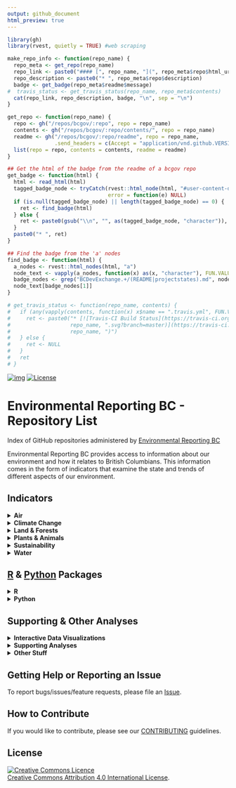 ```yaml
---
output: github_document
html_preview: true
---
```

<!--
Copyright 2018 Province of British Columbia

Licensed under the Apache License, Version 2.0 (the "License");
you may not use this file except in compliance with the License.
You may obtain a copy of the License at

http://www.apache.org/licenses/LICENSE-2.0

Unless required by applicable law or agreed to in writing, software distributed under the License is distributed on an "AS IS" BASIS,
WITHOUT WARRANTIES OR CONDITIONS OF ANY KIND, either express or implied.
See the License for the specific language governing permissions and limitations under the License.
-->

<!-- README.md is generated from README.Rmd. Please edit that file and re-knit-->

```r
library(gh)
library(rvest, quietly = TRUE) #web scraping

make_repo_info <- function(repo_name) {
  repo_meta <- get_repo(repo_name)
  repo_link <- paste0("#### [", repo_name, "](", repo_meta$repo$html_url, ")")
  repo_description <- paste0("* ", repo_meta$repo$description)
  badge <- get_badge(repo_meta$readme$message)
#  travis_status <- get_travis_status(repo_name, repo_meta$contents)
  cat(repo_link, repo_description, badge, "\n", sep = "\n")
}

get_repo <- function(repo_name) {
  repo <- gh("/repos/bcgov/:repo", repo = repo_name)
  contents <- gh("/repos/bcgov/:repo/contents/", repo = repo_name)
  readme <- gh("/repos/bcgov/:repo/readme", repo = repo_name,
               .send_headers = c(Accept = "application/vnd.github.VERSION.html"))
  list(repo = repo, contents = contents, readme = readme)           
}

## Get the html of the badge from the readme of a bcgov repo
get_badge <- function(html) {
  html <- read_html(html)
  tagged_badge_node <- tryCatch(rvest::html_node(html, "#user-content-devex-badge"), 
                                error = function(e) NULL)
  if (is.null(tagged_badge_node) || length(tagged_badge_node) == 0) {
    ret <- find_badge(html)
  } else {
    ret <- paste0(gsub("\\n", "", as(tagged_badge_node, "character")), collapse = "")
  }
  paste0("* ", ret)
}

## Find the badge from the 'a' nodes
find_badge <- function(html) {
  a_nodes <- rvest::html_nodes(html, "a")
  node_text <- vapply(a_nodes, function(x) as(x, "character"), FUN.VALUE = character(1))
  badge_nodes <- grep("BCDevExchange.+/(README|projectstates).md", node_text)
  node_text[badge_nodes[1]]
}

# get_travis_status <- function(repo_name, contents) {
#   if (any(vapply(contents, function(x) x$name == ".travis.yml", FUN.VALUE = logical(1)))) {
#     ret <- paste0("* [![Travis-CI Build Status](https://travis-ci.org/bcgov/", 
#                   repo_name, ".svg?branch=master)](https://travis-ci.org/bcgov/",
#                   repo_name, ")")
#   } else {
#     ret <- NULL
#   }
#   ret
# }

```

[![img](https://img.shields.io/badge/Lifecycle-Stable-97ca00)](https://github.com/bcgov/repomountie/blob/master/doc/lifecycle-badges.md)
[![License](https://img.shields.io/badge/License-Apache%202.0-blue.svg)](https://opensource.org/licenses/Apache-2.0)

# Environmental Reporting BC - Repository List
Index of GitHub repositories administered by [Environmental Reporting BC](http://www2.gov.bc.ca/gov/content?id=FF80E0B985F245CEA62808414D78C41B)

Environmental Reporting BC provides access to information about our environment and how it relates to British Columbians. This information comes in the form of indicators that examine the state and trends of different aspects of our environment.

## Indicators

<details><summary><strong>Air</strong></summary>

```r
air_indicators <- c("ozone-caaqs-indicator",
                    "pm25-caaqs-indicator"
)
invisible(lapply(air_indicators, make_repo_info))
```

</details>

<details><summary><strong>Climate Change</strong></summary>

```r
cc_indicators <- c(
  "climate-change-indicators-2015"
)
invisible(lapply(cc_indicators, make_repo_info))
```

</details>

<details><summary><strong>Land & Forests</strong></summary>

```r
land_indicators <- c(
  "land-designations-indicator",
  "protected-lands-and-waters-indicator",
  "roadless-areas-indicator",
  "forest-management-indicators"
)
invisible(lapply(land_indicators, make_repo_info))
```

</details>

<details><summary><strong>Plants & Animals</strong></summary>

```r
pa_indicators <- c(
  "invasive-species-indicator",
  "native-species-rank-indicator",
  "grizzly-bear-status-indicator"
)
invisible(lapply(pa_indicators, make_repo_info))
```

</details>


<details><summary><strong>Sustainability</strong></summary>

```r
susty_indicators <- c("bc-population-indicator",
                      "ghg-emissions-indicator", 
                      "msw-disposal-indicator",
                      "tire-recycling-indicator",
                      "recycling-indicator"
)
invisible(lapply(susty_indicators, make_repo_info))
```

</details>


<details><summary><strong>Water</strong></summary>

```r
water_indicators <- c("groundwater-levels-indicator",
                      "water-quality-analysis"
)
invisible(lapply(water_indicators, make_repo_info))
```

</details>

<!--
```r
indicators <- c("bc-population-indicator",
"climate-change-indicators-2015",
"ghg-emissions-indicator", 
"groundwater-levels-indicator",
"invasive-species-indicator",
"land-designations-indicator",
"msw-disposal-indicator",
"ozone-caaqs-indicator",
"pm25-caaqs-indicator",
"protected-lands-and-waters-indicator",
"tire-recycling-indicator"
)
invisible(lapply(indicators, make_repo_info))
```
-->



## [R](http://www.r-project.org) & [Python](https://www.python.org/) Packages

<details><summary><strong>R</strong></summary>

```r
rpackages <- c("bcdata",
               "bcgovr",
               "bcgroundwater",
               "bcmaps",
               "bcmapsdata",
               "canwqdata", 
               "cccharts",
               "envreportutils",
               "rcaaqs",
               "rems",
               "wqbc",
               "wqindex",
               "ranktrends"
)
invisible(lapply(rpackages, make_repo_info))
```

</details>

<details><summary><strong>Python</strong></summary>

```r
pypackages <- c( 
  "designatedlands"
)
invisible(lapply(pypackages, make_repo_info))
```

</details>

<!--
```r
rpackages <- c( "bcgovr",
"bcgroundwater",
"bcmaps",
"bcmaps.rdata",
"canwqdata", 
"cccharts",
"designatedlands",
"envreportutils",
"rcaaqs",
"rems",
"wqbc",
"wqindex"
)
invisible(lapply(rpackages, make_repo_info))
```
-->

## Supporting & Other Analyses

<details><summary><strong>Interactive Data Visualizations</strong></summary>

```r
int_tools <- c("land-designations-shinyapp")
invisible(lapply(int_tools, make_repo_info))
```

</details>


<details><summary><strong>Supporting Analyses</strong></summary>

```r
analyses <- c(
  "bc-raster-roads"
)
invisible(lapply(analyses, make_repo_info))
```

</details>

<details><summary><strong>Other Stuff</strong></summary>

```r
analyses <- c("envreportbc-snippets"
)
invisible(lapply(analyses, make_repo_info))
```

</details>

## Getting Help or Reporting an Issue

To report bugs/issues/feature requests, please file an [Issue](https://github.com/bcgov/EnvReportBC/issues).

## How to Contribute

If you would like to contribute, please see our [CONTRIBUTING](CONTRIBUTING.md) guidelines.


## License
<a rel="license" href="http://creativecommons.org/licenses/by/4.0/"><img alt="Creative Commons Licence" style="border-width:0" src="https://i.creativecommons.org/l/by/4.0/80x15.png" /></a><br /><a rel="license" href="http://creativecommons.org/licenses/by/4.0/">Creative Commons Attribution 4.0 International License</a>.

